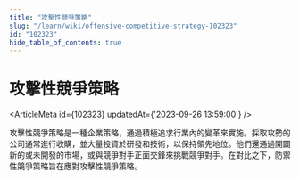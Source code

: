 ```yaml
---
title: "攻擊性競爭策略"
slug: "/learn/wiki/offensive-competitive-strategy-102323"
id: "102323"
hide_table_of_contents: true
---
```



# 攻擊性競爭策略

<ArticleMeta id={102323} updatedAt={'2023-09-26 13:59:00'} />
<div className='border-solid border-b border-t-0 my-4 border-[var(--ifm-color-gray-300)]' />

攻擊性競爭策略是一種企業策略，通過積極追求行業內的變革來實施。採取攻勢的公司通常進行收購，並大量投資於研發和技術，以保持領先地位。他們還通過開闢新的或未開發的市場，或與競爭對手正面交鋒來挑戰競爭對手。在對比之下，防禦性競爭策略旨在應對攻擊性競爭策略。
